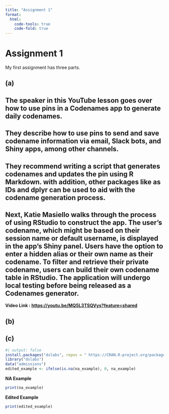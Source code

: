 ```yaml
---
title: "Assignment 1"
format:
  html:
    code-tools: true
    code-fold: true
---
```


# Assignment 1

My first assignment has three parts.

## (a)

##    The speaker in this YouTube lesson goes over how to use pins in a Codenames app to generate daily codenames. 

## They describe how to use pins to send and save codename information via email, Slack bots, and Shiny apps, among other channels. 

## They recommend writing a script that generates codenames and updates the pin using R Markdown. with addition, other packages like as IDs and dplyr can be used to aid with the codename generation process. 

## Next, Katie Masiello walks through the process of using RStudio to construct the app. The user's codename, which might be based on their session name or default username, is displayed in the app's Shiny panel. Users have the option to enter a hidden alias or their own name as their codename. To filter and retrieve their private codename, users can build their own codename table in RStudio. The application will undergo local testing before being released as a Codenames generator.

**Video Link : <https://youtu.be/MQ5L3TSQVys?feature=shared>**

## (b)

## (c)

```r
#| output: false
install.packages("dslabs", repos = " https://CRAN.R-project.org/package=dslabs")
library("dslabs")
data("admissions")
edited_example <- ifelse(is.na(na_example), 0, na_example)
```

**NA Example**

```r
print(na_example)
```

**Edited Example**

```r
print(edited_example)
```
